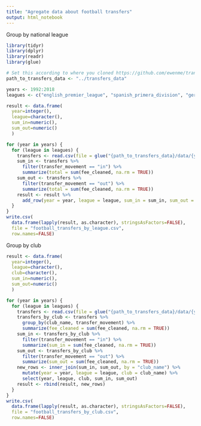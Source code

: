 ```yaml
---
title: "Agregate data about football transfers"
output: html_notebook
---
```


Group by national league

```r
library(tidyr)
library(dplyr)
library(readr)
library(glue)

# Set this according to where you cloned https://github.com/ewenme/transfers
path_to_transfers_data <- "../transfers_data"

years <- 1992:2018
leagues <- c("english_premier_league", "spanish_primera_division", "german_bundesliga_1", "italian_serie_a", "french_ligue_1", "english_championship", "portugese_liga_nos","dutch_eredivisie", "russian_premier_liga")

result <- data.frame(
  year=integer(),
  league=character(),
  sum_in=numeric(),
  sum_out=numeric()
  )

for (year in years) {
  for (league in leagues) {
    transfers <- read.csv(file = glue("{path_to_transfers_data}/data/{year}/{league}.csv"), header = TRUE)
    sum_in <- transfers %>%
      filter(transfer_movement == "in") %>%
      summarize(total = sum(fee_cleaned, na.rm = TRUE))
    sum_out <- transfers %>%
      filter(transfer_movement == "out") %>%
      summarize(total = sum(fee_cleaned, na.rm = TRUE))
    result <- result %>%
      add_row(year = year, league = league, sum_in = sum_in, sum_out = sum_out)
  }
}
write.csv(
  data.frame(lapply(result, as.character), stringsAsFactors=FALSE),
  file = "football_transfers_by_league.csv",
  row.names=FALSE)
```

Group by club

```r
result <- data.frame(
  year=integer(),
  league=character(),
  club=character(),
  sum_in=numeric(),
  sum_out=numeric()
  )

for (year in years) {
  for (league in leagues) {
    transfers <- read.csv(file = glue("{path_to_transfers_data}/data/{year}/{league}.csv"), header = TRUE)
    transfers_by_club <- transfers %>%
      group_by(club_name, transfer_movement) %>%
      summarize(fee_cleaned = sum(fee_cleaned, na.rm = TRUE))
    sum_in <- transfers_by_club %>%
      filter(transfer_movement == "in") %>%
      summarize(sum_in = sum(fee_cleaned, na.rm = TRUE))
    sum_out <- transfers_by_club %>%
      filter(transfer_movement == "out") %>%
      summarize(sum_out = sum(fee_cleaned, na.rm = TRUE))
    new_rows <- inner_join(sum_in, sum_out, by = "club_name") %>%
      mutate(year = year, league = league, club = club_name) %>%
      select(year, league, club, sum_in, sum_out)
    result <- rbind(result, new_rows)
  }
}
write.csv(
  data.frame(lapply(result, as.character), stringsAsFactors=FALSE),
  file = "football_transfers_by_club.csv",
  row.names=FALSE)
```